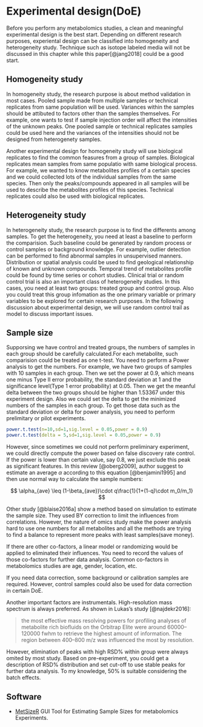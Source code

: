 # Experimental design(DoE)

Before you perform any metabolomics studies, a clean and meaningful experimental design is the best start. Depending on different research purposes, experiental design can be classified into homogeneity and heterogeneity study. Technique such as isotope labeled media will not be discussed in this chapter while this paper[@jang2018] could be a good start.

## Homogeneity study

In homogeneity study, the research purpose is about method validation in most cases. Pooled sample made from multiple samples or technical replicates from same population will be used. Variances within the samples should be attibuted to factors other than the samples themselves. For example, one wants to test if sample injection order will affect the intensities of the unknown peaks. One pooled sample or technical replicates samples could be used here and the variances of the intensities should not be designed from heterogenety samples.

Another experimental design for homogeneity study will use biological replicates to find the common feasures from a group of samples. Biological replicates mean samples from same populatio with same biological process. For example, we wanted to know metabolites profiles of a certain species and we could collected lots of the individual samples from the same species. Then only the peaks/compounds appeared in all samples will be used to describe the metabolites profiles of this species. Technical replicates could also be used with biological replicates.

## Heterogeneity study

In heterogeneity study, the research purpose is to find the differents among samples. To get the heterogeneity, you need at least a baseline to perform the comparision. Such baseline could be generated by random process or control samples or background knowledge. For example, outlier detection can be performed to find abnormal samples in unsupervised manners. Distribution or spatial analysis could be used to find geological relationship of known and unknown compounds. Temporal trend of metabolites profile could be found by time series or cohort studies. Clinical trial or random control trial is also an important class of heterogeneity studies. In this cases, you need at least two groups: treated group and control group. Also you could treat this group infomation as the one primary variable or primary variables to be explored for certain research purposes. In the following discussion about experimental design, we will use random control trail as model to discuss important issues.

## Sample size

Supporsing we have control and treated groups, the numbers of samples in each group should be carefully calculated.For each metabolite, such comparision could be treated as one t-test. You need to perform a Power analysis to get the numbers. For example, we have two groups of samples with 10 samples in each group. Then we set the power at 0.9, which means one minus Type II error probability, the standard deviation at 1 and the significance level(Type 1 error probability) at 0.05. Then we get the meanful delta between the two groups should be higher than 1.53367 under this experiment design. Also we could set the delta to get the minimized numbers of the samples in each group. To get those data such as the standard deviation or delta for power analysis, you need to perform prelimitary or pilot experiments.

```r
power.t.test(n=10,sd=1,sig.level = 0.05,power = 0.9)
power.t.test(delta = 5,sd=1,sig.level = 0.05,power = 0.9)
```

However, since sometimes we could not perform preliminary experiment, we could directly compute the power based on false discovery rate control. If the power is lower than certain value, say 0.8, we just exclude this peak as significant features. In this review [@oberg2009], author suggest to estimate an average $\alpha$ according to this equation [@benjamini1995] and then use normal way to calculate the sample numbers:

$$
\alpha_{ave} \leq (1-\beta_{ave})\cdot q\frac{1}{1+(1-q)\cdot m_0/m_1}
$$

Other study [@blaise2016a] show a method based on simulation to estimate the sample size. They used BY correction to limit the influences from correlations. However, the nature of omics study make the power analysis hard to use one numbers for all metabolites and all the methods are trying to find a balance to represent more peaks with least samples(save money).

If there are other co-factors, a linear model or randomizing would be applied to eliminated their influences. You need to record the values of those co-factors for further data analysis. Common co-factors in metabolomics studies are age, gender, location, etc.

If you need data correction, some background or calibration samples are required. However, control samples could also be used for data correction in certain DoE.

Another important factors are instrumentals. High-resolution mass spectrum is always preferred. As shown in Lukas's study [@najdekr2016]: 

> the most effective mass resolving powers for profiling analyses of metabolite rich biofluids on the Orbitrap Elite were around 60000–120000 fwhm to retrieve the highest amount of information. The region between 400–800 m/z was influenced the most by resolution.

However, elimination of peaks with high RSD% within group were always omited by most study. Based on pre-experiment, you could get a description of RSD% distribution and set cut-off to use stable peaks for further data analysis. To my knowledge, 50% is suitable considering the batch effects.

## Software

- [MetSizeR](https://github.com/cran/MetSizeR) GUI Tool for Estimating Sample Sizes for metabolomics Experiments.

